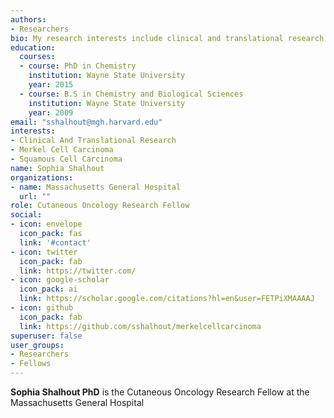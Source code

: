 ```yaml
---
authors:
- Researchers
bio: My research interests include clinical and translational research in advanced skin cancers.
education:
  courses:
  - course: PhD in Chemistry
    institution: Wayne State University
    year: 2015
  - course: B.S in Chemistry and Biological Sciences
    institution: Wayne State University
    year: 2009
email: "sshalhout@mgh.harvard.edu"
interests:
- Clinical And Translational Research
- Merkel Cell Carcinoma
- Squamous Cell Carcinoma
name: Sophia Shalhout
organizations:
- name: Massachusetts General Hospital
  url: ""
role: Cutaneous Oncology Research Fellow
social:
- icon: envelope
  icon_pack: fas
  link: '#contact'
- icon: twitter
  icon_pack: fab
  link: https://twitter.com/
- icon: google-scholar
  icon_pack: ai
  link: https://scholar.google.com/citations?hl=en&user=FETPiXMAAAAJ
- icon: github
  icon_pack: fab
  link: https://github.com/sshalhout/merkelcellcarcinoma
superuser: false
user_groups:
- Researchers
- Fellows
---
```


**Sophia Shalhout PhD** is the Cutaneous Oncology Research Fellow at the Massachusetts General Hospital

